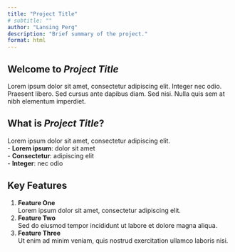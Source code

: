 ```yaml
---
title: "Project Title"
# subtitle: ""
author: "Lansing Perg"
description: "Brief summary of the project."
format: html
---
```


<!-- Hero section -->
<!-- <div class="text-center my-5"> -->
<!-- ![](assets/logos/uhm_logo.png){fig-alt="Placeholder hero image" width="50%"} -->
<!-- </div> -->

## Welcome to *Project Title*

Lorem ipsum dolor sit amet, consectetur adipiscing elit. Integer nec odio.  
Praesent libero. Sed cursus ante dapibus diam. Sed nisi. Nulla quis sem at nibh elementum imperdiet.

## What is *Project Title*?

Lorem ipsum dolor sit amet, consectetur adipiscing elit.  
- **Lorem ipsum**: dolor sit amet  
- **Consectetur**: adipiscing elit  
- **Integer**: nec odio

## Key Features

1. **Feature One**  
   Lorem ipsum dolor sit amet, consectetur adipiscing elit.  
2. **Feature Two**  
   Sed do eiusmod tempor incididunt ut labore et dolore magna aliqua.  
3. **Feature Three**  
   Ut enim ad minim veniam, quis nostrud exercitation ullamco laboris nisi.